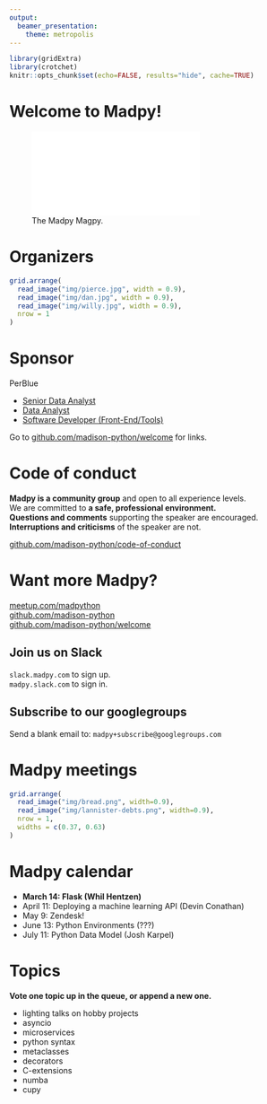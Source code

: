 ```yaml
---
output:
  beamer_presentation:
    theme: metropolis
---
```

```r
library(gridExtra)
library(crotchet)
knitr::opts_chunk$set(echo=FALSE, results="hide", cache=TRUE)
```

# Welcome to Madpy!

![The Madpy Magpy.](img/madpy-logo.pdf)

# Organizers

```r
grid.arrange(
  read_image("img/pierce.jpg", width = 0.9),
  read_image("img/dan.jpg", width = 0.9),
  read_image("img/willy.jpg", width = 0.9),
  nrow = 1
)
```

# Sponsor

PerBlue

- [Senior Data Analyst](https://perblue.com/Careers.aspx#op-277104-senior-data-analyst)
- [Data Analyst](https://perblue.com/Careers.aspx#op-305962-data-analyst)
- [Software Developer (Front-End/Tools)](https://perblue.com/Careers.aspx#op-294641-software-developer-frontendtools)

\small Go to [github.com/madison-python/welcome](https://github.com/madison-python/welcome) for links.

# Code of conduct

**Madpy is a community group** and open to all experience levels.  
We are committed to **a safe, professional environment.**  
**Questions and comments** supporting the speaker are encouraged.  
**Interruptions and criticisms** of the speaker are not.

[github.com/madison-python/code-of-conduct](https://github.com/madison-python/code-of-conduct)

# Want more Madpy?

[meetup.com/madpython](https://www.meetup.com/madpython/)  
[github.com/madison-python](https://github.com/madison-python)  
[github.com/madison-python/welcome](https://github.com/madison-python/welcome)

\bigskip

## Join us on Slack

\bigskip

`slack.madpy.com` to sign up.  
`madpy.slack.com` to sign in.

\bigskip

## Subscribe to our googlegroups

\bigskip

Send a blank email to: `madpy+subscribe@googlegroups.com`

# Madpy meetings

```r
grid.arrange(
  read_image("img/bread.png", width=0.9),
  read_image("img/lannister-debts.png", width=0.9),
  nrow = 1,
  widths = c(0.37, 0.63)
)
```

# Madpy calendar

- **March 14: Flask (Whil Hentzen)**
- April 11: Deploying a machine learning API (Devin Conathan)
- May 9: Zendesk!
- June 13: Python Environments (???)
- July 11: Python Data Model (Josh Karpel)

# Topics

**Vote one topic up in the queue, or append a new one.**

- lighting talks on hobby projects
- asyncio
- microservices
- python syntax
- metaclasses
- decorators
- C-extensions
- numba
- cupy